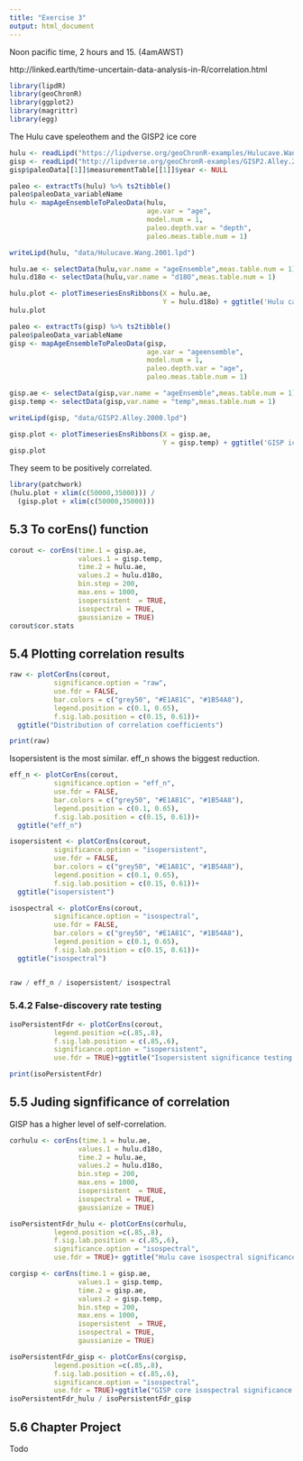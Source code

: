```yaml
---
title: "Exercise 3"
output: html_document
---
```


Noon pacific time, 2 hours and 15. (4amAWST)

http://linked.earth/time-uncertain-data-analysis-in-R/correlation.html

```r
library(lipdR)
library(geoChronR)
library(ggplot2)
library(magrittr)
library(egg)
```

The Hulu cave speleothem and the GISP2 ice core
```r
hulu <- readLipd("https://lipdverse.org/geoChronR-examples/Hulucave.Wang.2001-ens.lpd")
gisp <- readLipd("http://lipdverse.org/geoChronR-examples/GISP2.Alley.2000-ens.lpd")
gisp$paleoData[[1]]$measurementTable[[1]]$year <- NULL
```

```r
paleo <- extractTs(hulu) %>% ts2tibble()
paleo$paleoData_variableName
hulu <- mapAgeEnsembleToPaleoData(hulu,
                                  age.var = "age",
                                  model.num = 1,
                                  paleo.depth.var = "depth", 
                                  paleo.meas.table.num = 1)

writeLipd(hulu, "data/Hulucave.Wang.2001.lpd")

hulu.ae <- selectData(hulu,var.name = "ageEnsemble",meas.table.num = 1)
hulu.d18o <- selectData(hulu,var.name = "d18O",meas.table.num = 1)

hulu.plot <- plotTimeseriesEnsRibbons(X = hulu.ae,
                                      Y = hulu.d18o) + ggtitle('Hulu cave')
hulu.plot
```

```r
paleo <- extractTs(gisp) %>% ts2tibble()
paleo$paleoData_variableName
gisp <- mapAgeEnsembleToPaleoData(gisp,
                                  age.var = "ageensemble",
                                  model.num = 1,
                                  paleo.depth.var = "age", 
                                  paleo.meas.table.num = 1)

gisp.ae <- selectData(gisp,var.name = "ageEnsemble",meas.table.num = 1)
gisp.temp <- selectData(gisp,var.name = "temp",meas.table.num = 1)

writeLipd(gisp, "data/GISP2.Alley.2000.lpd")

gisp.plot <- plotTimeseriesEnsRibbons(X = gisp.ae,
                                      Y = gisp.temp) + ggtitle('GISP ice core')
gisp.plot
```
They seem to be positively correlated.
```r
library(patchwork)
(hulu.plot + xlim(c(50000,35000))) / 
  (gisp.plot + xlim(c(50000,35000)))
```

## 5.3 To corEns() function

```r
corout <- corEns(time.1 = gisp.ae,
                 values.1 = gisp.temp,
                 time.2 = hulu.ae,
                 values.2 = hulu.d18o,
                 bin.step = 200,
                 max.ens = 1000,
                 isopersistent  = TRUE,
                 isospectral = TRUE,
                 gaussianize = TRUE)
corout$cor.stats
```

## 5.4 Plotting correlation results
```r
raw <- plotCorEns(corout,
           significance.option = "raw",
           use.fdr = FALSE,
           bar.colors = c("grey50", "#E1A81C", "#1B54A8"),
           legend.position = c(0.1, 0.65),
           f.sig.lab.position = c(0.15, 0.61))+
  ggtitle("Distribution of correlation coefficients")

print(raw)
```

Isopersistent is the most similar. eff_n shows the biggest reduction.
```r
eff_n <- plotCorEns(corout,
           significance.option = "eff_n",
           use.fdr = FALSE,
           bar.colors = c("grey50", "#E1A81C", "#1B54A8"),
           legend.position = c(0.1, 0.65),
           f.sig.lab.position = c(0.15, 0.61))+
  ggtitle("eff_n")

isopersistent <- plotCorEns(corout,
           significance.option = "isopersistent",
           use.fdr = FALSE,
           bar.colors = c("grey50", "#E1A81C", "#1B54A8"),
           legend.position = c(0.1, 0.65),
           f.sig.lab.position = c(0.15, 0.61))+
  ggtitle("isopersistent")

isospectral <- plotCorEns(corout,
           significance.option = "isospectral",
           use.fdr = FALSE,
           bar.colors = c("grey50", "#E1A81C", "#1B54A8"),
           legend.position = c(0.1, 0.65),
           f.sig.lab.position = c(0.15, 0.61))+
  ggtitle("isospectral")


raw / eff_n / isopersistent/ isospectral
```

### 5.4.2 False-discovery rate testing

```r
isoPersistentFdr <- plotCorEns(corout,
           legend.position =c(.85,.8),
           f.sig.lab.position = c(.85,.6),
           significance.option = "isopersistent",
           use.fdr = TRUE)+ggtitle("Isopersistent significance testing with FDR")

print(isoPersistentFdr)
```
## 5.5 Juding signfificance of correlation

GISP has a higher level of self-correlation.

```r
corhulu <- corEns(time.1 = hulu.ae,
                 values.1 = hulu.d18o,
                 time.2 = hulu.ae,
                 values.2 = hulu.d18o,
                 bin.step = 200,
                 max.ens = 1000,
                 isopersistent  = TRUE,
                 isospectral = TRUE,
                 gaussianize = TRUE)

isoPersistentFdr_hulu <- plotCorEns(corhulu,
           legend.position =c(.85,.8),
           f.sig.lab.position = c(.85,.6),
           significance.option = "isospectral",
           use.fdr = TRUE)+ ggtitle("Hulu cave isospectral significance testing with FDR")

corgisp <- corEns(time.1 = gisp.ae,
                 values.1 = gisp.temp,
                 time.2 = gisp.ae,
                 values.2 = gisp.temp,
                 bin.step = 200,
                 max.ens = 1000,
                 isopersistent  = TRUE,
                 isospectral = TRUE,
                 gaussianize = TRUE)

isoPersistentFdr_gisp <- plotCorEns(corgisp,
           legend.position =c(.85,.8),
           f.sig.lab.position = c(.85,.6),
           significance.option = "isospectral",
           use.fdr = TRUE)+ggtitle("GISP core isospectral significance testing with FDR")
isoPersistentFdr_hulu / isoPersistentFdr_gisp
```

## 5.6 Chapter Project

Todo